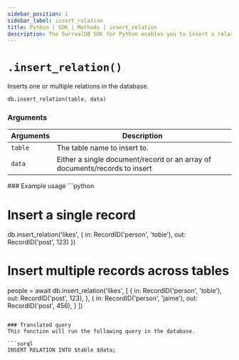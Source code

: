 ```yaml
---
sidebar_position: 1
sidebar_label: insert_relation
title: Python | SDK | Methods | insert_relation
description: The SurrealDB SDK for Python enables you to insert a relation between two records.
---
```



# `.insert_relation()`

Inserts one or multiple relations in the database.

```python title="Method Syntax"
db.insert_relation(table, data)
```

### Arguments
<table>
    <thead>
        <tr>
            <th colspan="2" scope="col">Arguments</th>
            <th colspan="2" scope="col">Description</th>
        </tr>
    </thead>
    <tbody>
        <tr>
            <td colspan="2" scope="row" data-label="Arguments">
                <code>table</code>
                <Label label="required" />
            </td>
            <td colspan="2" scope="row" data-label="Description">
                The table name to insert to.
            </td>
        </tr>
        <tr>
            <td colspan="2" scope="row" data-label="Arguments">
                <code>data</code>
                <Label label="required" />
            </td>
            <td colspan="2" scope="row" data-label="Description">
                Either a single document/record or an array of documents/records to insert
            </td>
        </tr>
    </tbody>
</table>
### Example usage
```python


# Insert a single record
db.insert_relation('likes', {
	in: RecordID('person', 'tobie'),
	out: RecordID('post', 123)
})

# Insert multiple records across tables
people = await db.insert_relation('likes', [
	{
    	in: RecordID('person', 'tobie'),
    	out: RecordID('post', 123),
	},
	{
    	in: RecordID('person', 'jaime'),
    	out: RecordID('post', 456),
	}
])
```

### Translated query
This function will run the following query in the database.

```surql
INSERT RELATION INTO $table $data;
```